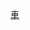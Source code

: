 {{Navbox
| name = 新北捷運車輛
| title = [[新北捷運|{{White|新北捷運}}]]車輛
| titlestyle = background:#06A7E2; color:#FFF
| bodyclass = hlist
| above = 
* {{Icon|Template}}[[T:新北捷運路線|{{White|路線}}]]
* {{Icon|Template}}[[T:新北捷運車站|{{White|車站}}]]
* {{Icon|Template}}[[T:新北捷運轉乘車站|{{White|轉乘車站}}]]
* {{Icon|Template}}[[T:新北捷運機廠|{{White|機廠}}]]
| abovestyle = background:#3BAF29; color:#FFF;
| groupstyle = background:#EEE; text-align:left;
| group1 = {{三鶯線}}
| group1style = border-right:solid 5px {{新北捷運色彩|三}}
|  list1 = [[三鶯線#使用車輛|{{Gray|日立軌道義大利型}}]]{{Gray|{{Small|（萬里藍天，悠遊峽谷）}}}}
| group2 = {{Nowrap|{{淡海輕軌}}<br>{{八里輕軌}}}}
| group2style = border-right:solid 5px {{新北捷運色彩|淡}}
|  list2 = [[新北捷運淡海輕軌電聯車|淡海輕軌電聯車]]{{Small|（行武者號）}}
| group3 = {{安坑輕軌}}
| group3style = border-right:solid 5px {{新北捷運色彩|安}}
|  list3 = [[Draft:新北捷運安坑輕軌電聯車|{{Gray|安坑輕軌電聯車}}]]{{Gray|{{Small|（光耀金）}}}}
| group4 = {{深坑輕軌}}
| group4style = border-right:solid 5px {{新北捷運色彩|深}}
|  list4 = {{Gray|（規劃中）}}
| group5 = {{Nowrap|{{五股泰山輕軌}}}}
| group5style = border-right:solid 5px {{新北捷運色彩|五}}
|  list5 = {{Gray|（規劃中）}}
| group6 = {{新北捷運線路名|泰}}
| group6style = border-right:solid 5px {{新北捷運色彩|泰}}
|  list6 = {{Gray|（規劃中）}}
| group7 = {{新北捷運線路名|芝}}
| group7style = border-right:solid 5px {{新北捷運色彩|泰}}
|  list7 = {{Gray|（規劃中）}}
| group8 = {{新北捷運線路名|林}}
| group8style = border-right:solid 5px {{新北捷運色彩|泰}}
|  list8 = {{Gray|（規劃中）}}
| group9 = {{新北捷運線路名|和}}
| group9style = border-right:solid 5px {{新北捷運色彩|泰}}
|  list9 = {{Gray|（規劃中）}}
}}<noinclude>{{Documentation}}
[[Category:新北捷運模板|車]]
</noinclude>